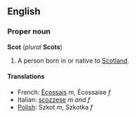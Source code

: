 ==English==
===Proper noun===
'''Scot''' (''plural'' '''Scots''')

#A person born in or native to [[Scotland]].

====Translations====

*French: [[Écossais]] ''m'', Écossaise ''f''
*Italian: [[scozzese]] ''m and f''
*[[Polish]]: Szkot ''m'', Szkotka ''f''